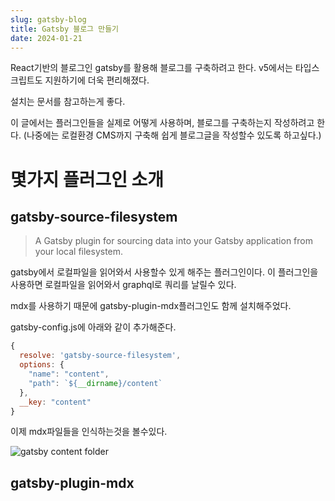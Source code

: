 ```yaml
---
slug: gatsby-blog
title: Gatsby 블로그 만들기
date: 2024-01-21
---
```


React기반의 블로그인 gatsby를 활용해 블로그를 구축하려고 한다.
v5에서는 타입스크립트도 지원하기에 더욱 편리해졌다.

설치는 문서를 참고하는게 좋다.

이 글에서는 플러그인들을 실제로 어떻게 사용하며, 블로그를 구축하는지 작성하려고 한다.
(나중에는 로컬환경 CMS까지 구축해 쉽게 블로그글을 작성할수 있도록 하고싶다.)


# 몇가지 플러그인 소개


## gatsby-source-filesystem
> A Gatsby plugin for sourcing data into your Gatsby application from your local filesystem.

gatsby에서 로컬파일을 읽어와서 사용할수 있게 해주는 플러그인이다.
이 플러그인을 사용하면 로컬파일을 읽어와서 graphql로 쿼리를 날릴수 있다.

mdx를 사용하기 때문에 gatsby-plugin-mdx플러그인도 함께 설치해주었다.

gatsby-config.js에 아래와 같이 추가해준다.

```js
{
  resolve: 'gatsby-source-filesystem',
  options: {
    "name": "content",
    "path": `${__dirname}/content`
  },
  __key: "content"
}
```

이제 mdx파일들을 인식하는것을 볼수있다.

![gatsby content folder](./image1.png)



## gatsby-plugin-mdx




